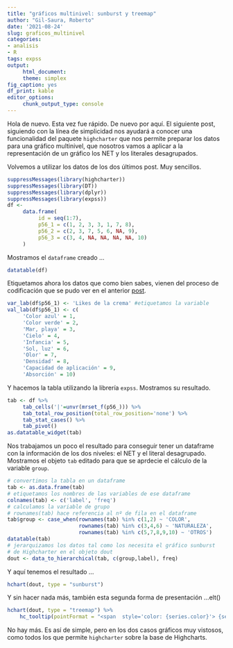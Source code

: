 ```yaml
---
title: "gráficos multinivel: sunburst y treemap"
author: "Gil-Saura, Roberto"
date: '2021-08-24'
slug: graficos_multinivel
categories:
- analisis
- R
tags: expss
output: 
     html_document: 
     theme: simplex
fig_caption: yes
df_print: kable
editor_options: 
     chunk_output_type: console
---
```

     
Hola de nuevo. Esta vez fue rápido. De nuevo por aquí. El siguiente post, siguiendo con la línea de simplicidad nos ayudará a conocer una funcionalidad del paquete `highcharter` que nos permite preparar los datos para una gráfico multinivel, que nosotros vamos a aplicar a la representación de un gráfico los NET y los literales desagrupados.

Volvemos a utilizar los datos de los dos últimos post. Muy sencillos.

```r
suppressMessages(library(highcharter))
suppressMessages(library(DT))
suppressMessages(library(dplyr))
suppressMessages(library(expss))
df <-
     data.frame(
          id = seq(1:7),
          p56_1 = c(1, 2, 3, 3, 1, 7, 8),
          p56_2 = c(2, 3, 7, 5, 6, NA, 9),
          p56_3 = c(3, 4, NA, NA, NA, NA, 10)
     )
```

Mostramos el `dataframe` creado ...

```r
datatable(df)
```

Etiquetamos ahora los datos que como bien sabes, vienen del proceso de codificación que se pudo ver en el anterior [post](https://blog.investigaonline.com/2021/07/24/net_subtotal/).

```r
var_lab(df$p56_1) <- 'Likes de la crema' #etiquetamos la variable
val_lab(df$p56_1) <- c(
     'Color azul' = 1,
     'Color verde' = 2,
     'Mar, playa' = 3,
     'Cielo' = 4,
     'Infancia' = 5,
     'Sol, luz' = 6,
     'Olor' = 7,
     'Densidad' = 8,
     'Capacidad de aplicación' = 9,
     'Absorción' = 10)
```

Y hacemos la tabla utilizando la librería `expss`. Mostramos su resultado.

```r
tab <- df %>% 
     tab_cells('|'=unvr(mrset_f(p56_))) %>% 
     tab_total_row_position(total_row_position='none') %>%
     tab_stat_cases() %>% 
     tab_pivot()
as.datatable_widget(tab)
```

Nos trabajamos un poco el resultado para conseguir tener un dataframe con la información de los dos niveles: el NET y el literal desagrupado. Mostramos el objeto `tab` editado para que se aprdecie el cálculo de la variable `group`.

```r
# convertimos la tabla en un dataframe
tab <- as.data.frame(tab)
# etiquetamos los nombres de las variables de ese dataframe
colnames(tab) <- c('label', 'freq')
# calculamos la variable de grupo
# rownames(tab) hace referencia al nº de fila en el dataframe
tab$group <- case_when(rownames(tab) %in% c(1,2) ~ 'COLOR',
                       rownames(tab) %in% c(3,4,6) ~ 'NATURALEZA',
                       rownames(tab) %in% c(5,7,8,9,10) ~ 'OTROS')
datatable(tab)
# jerarquizamos los datos tal como los necesita el gráfico sunburst
# de Highcharter en el objeto dout
dout <- data_to_hierarchical(tab, c(group,label), freq)
```

Y aquí tenemos el resultado ...

```r
hchart(dout, type = "sunburst")
```

Y sin hacer nada más, también esta segunda forma de presentación ...elt()

```r
hchart(dout, type = "treemap") %>% 
    hc_tooltip(pointFormat = "<span  style='color: {series.color}'> {series.name} <b>{point.y}</b><br/></span>")
```

No hay más. Es así de simple, pero en los dos casos gráficos muy vistosos, como todos los que permite `highcharter` sobre la base de Highcharts.
